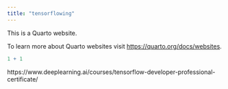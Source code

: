```yaml
---
title: "tensorflowing"
---
```


This is a Quarto website.

To learn more about Quarto websites visit <https://quarto.org/docs/websites>.

```r
1 + 1
```



https://www.deeplearning.ai/courses/tensorflow-developer-professional-certificate/